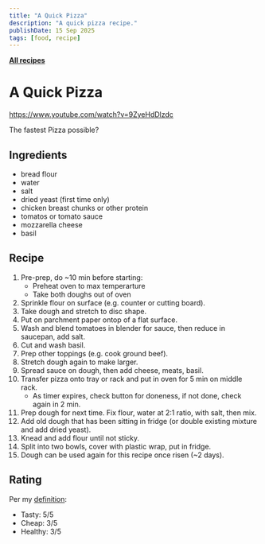 ```yaml
---
title: "A Quick Pizza"
description: "A quick pizza recipe."
publishDate: 15 Sep 2025
tags: [food, recipe]
---
```


[**All recipes**](/tags/recipes/)

# A Quick Pizza

https://www.youtube.com/watch?v=9ZyeHdDlzdc

The fastest Pizza possible?

## Ingredients

- bread flour
- water
- salt
- dried yeast (first time only)
- chicken breast chunks or other protein
- tomatos or tomato sauce
- mozzarella cheese
- basil

## Recipe

1. Pre-prep, do ~10 min before starting:
   - Preheat oven to max temperarture
   - Take both doughs out of oven
1. Sprinkle flour on surface (e.g. counter or cutting board).
1. Take dough and stretch to disc shape.
1. Put on parchment paper ontop of a flat surface.
1. Wash and blend tomatoes in blender for sauce, then reduce in saucepan, add salt.
1. Cut and wash basil.
1. Prep other toppings (e.g. cook ground beef).
1. Stretch dough again to make larger.
1. Spread sauce on dough, then add cheese, meats, basil.
1. Transfer pizza onto tray or rack and put in oven for 5 min on middle rack.
   - As timer expires, check button for doneness, if not done, check again in 2 min.
1. Prep dough for next time. Fix flour, water at 2:1 ratio, with salt, then mix.
1. Add old dough that has been sitting in fridge (or double existing mixture and add dried yeast).
1. Knead and add flour until not sticky.
1. Split into two bowls, cover with plastic wrap, put in fridge.
1. Dough can be used again for this recipe once risen (~2 days).

## Rating

Per my [definition](/blog/life/good-food):

- Tasty: 5/5
- Cheap: 3/5
- Healthy: 3/5
